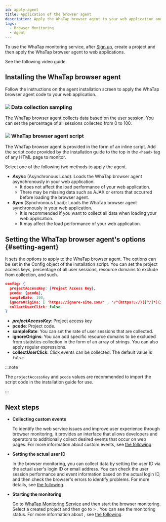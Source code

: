 ```yaml
---
id: apply-agent
title: Application of the browser agent
description: Apply the WhaTap browser agent to your web application and start the browser monitoring.
tags:
  - Browser Monitoring
  - Agent
---
```



To use the WhaTap monitoring service, after [Sign up](https://www.whatap.io/en/signup/), create a project and then apply the WhaTap browser agent to web applications.

See the following video guide.

<Youtube ko='gZ5A40G2u2A' en='z0-WMAEQo30' ja='z0-WMAEQo30' />


<Createprojectv2 />


<Accesskey />

## Installing the WhaTap browser agent

Follow the instructions on the agent installation screen to apply the WhaTap browser agent code to your web application.

<ImgLang img='rum-apply-agent.png' desc='WhaTap Browser Agent Installation' />

### ![](/img/number-01.png) Data collection sampling

The WhaTap browser agent collects data based on the user session. You can set the percentage of all sessions collected from 0 to 100.

### ![](/img/number-02.png) WhaTap browser agent script

The WhaTap browser agent is provided in the form of an inline script. Add the script code provided by the installation guide to the top in the `<head>` tag of any HTML page to monitor.

Select one of the following two methods to apply the agent.

- **_Async_** (Asynchronous Load): Loads the WhaTap browser agent asynchronously in your web application. 
  - It does not affect the load performance of your web application. 
  - There may be missing data such as AJAX or errors that occurred before loading the browser agent.
- **_Sync_** (Synchronous Load): Loads the WhaTap browser agent synchronously in your web application.
  - It is recommended if you want to collect all data when loading your web application. 
  - It may affect the load performance of your web application.

## Setting the WhaTap browser agent's options {#setting-agent}

It sets the options to apply to the WhaTap browser agent. The options can be set in the Config object of the installation script. You can set the project access keys, percentage of all user sessions, resource domains to exclude from collection, and such.

```json title='config example' showLineNumbers
config: {
  projectAccessKey: {Project Access Key},
  pcode: {pcode},
  sampleRate: 100,
  ignoreOrigins: [ 'https://ignore-site.com/' , '/^(https?://)([^/]*)(ignore-site.io)(/)(.*)/i' ],
  collectUserClick: false
}
```

- **_projectAccessKey_**: Project access key
- **pcode**: Project code.
- **sampleRate**: You can set the rate of user sessions that are collected.
- **ignoreOrigins**: You can add specific resource domains to be excluded from statistics collection in the form of an array of strings. You can also apply regular expressions.
- **collectUserClick**: Click events can be collected. The default value is `false`.

:::note

The `projectAccessKey` and `pcode` values are recommended to import the script code in the installation guide for use.

:::

## Next steps

- **Collecting custom events**

  To identify the web service issues and improve user experience through browser monitoring, it provides an interface that allows developers and operators to additionally collect desired events that occur on web pages. For more information about custom events, see [the following](collect-custom-events).

- **Setting the actual user ID**

  In the browser monitoring, you can collect data by setting the user ID via the actual user's login ID or email address. You can check the user session performance and event information based on the actual login ID, and then check the browser's errors to identify problems. For more details, see [the following](set-real-user-id).

- **Starting the monitoring**

  Go to [WhaTap Monitoring Service](https://service.whatap.io) and then start the browser monitoring. Select a created project and then go to <Cmdname sid="side_dashboard" className="uitext" /> > <Cmdname sid="side_rumDashboard" className="uitext" />. You can see the monitoring status. For more information about <Cmdname sid="side_rumDashboard" className="uitext" />, see [the following](dashboard).
